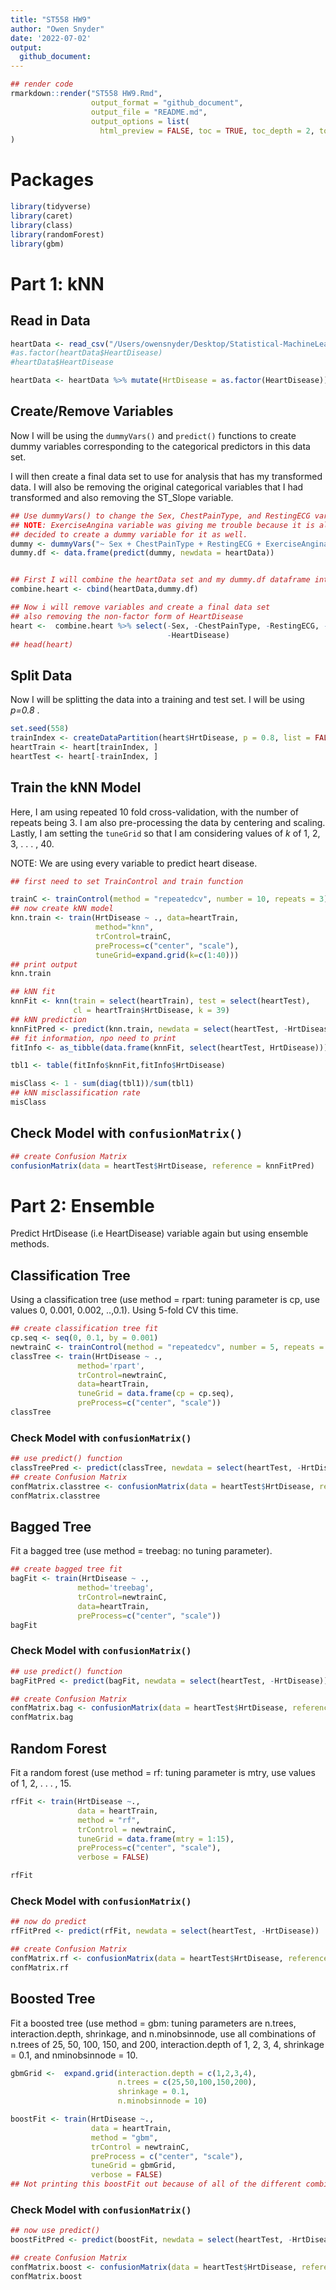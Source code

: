 ```yaml
---
title: "ST558 HW9"
author: "Owen Snyder"
date: '2022-07-02'
output:
  github_document:
---
```


```r
## render code
rmarkdown::render("ST558 HW9.Rmd",
                  output_format = "github_document",
                  output_file = "README.md",
                  output_options = list(
                    html_preview = FALSE, toc = TRUE, toc_depth = 2, toc_float = TRUE)
)

```


# Packages
```r
library(tidyverse)
library(caret)
library(class)
library(randomForest)
library(gbm)
```

# Part 1: kNN

## Read in Data
```r
heartData <- read_csv("/Users/owensnyder/Desktop/Statistical-MachineLearning/heart.csv")
#as.factor(heartData$HeartDisease)
#heartData$HeartDisease

heartData <- heartData %>% mutate(HrtDisease = as.factor(HeartDisease))

```

## Create/Remove Variables

Now I will be using the `dummyVars()` and `predict()` functions to create dummy variables corresponding to the categorical predictors in this data set.  

I will then create a final data set to use for analysis that has my transformed data. I will also be removing the original categorical variables that I had transformed and also removing the ST_Slope variable.

```r
## Use dummyVars() to change the Sex, ChestPainType, and RestingECG variables to have numeric values
## NOTE: ExerciseAngina variable was giving me trouble because it is also categorical so I
## decided to create a dummy variable for it as well.
dummy <- dummyVars("~ Sex + ChestPainType + RestingECG + ExerciseAngina", data = heartData)
dummy.df <- data.frame(predict(dummy, newdata = heartData))


## First I will combine the heartData set and my dummy.df dataframe into one
combine.heart <- cbind(heartData,dummy.df)

## Now i will remove variables and create a final data set
## also removing the non-factor form of HeartDisease
heart <-  combine.heart %>% select(-Sex, -ChestPainType, -RestingECG, -ST_Slope, -ExerciseAngina,
                                   -HeartDisease)
## head(heart)
```


## Split Data

Now I will be splitting the data into a training and test set. I will be using *p=0.8* .  

```r
set.seed(558)
trainIndex <- createDataPartition(heart$HrtDisease, p = 0.8, list = FALSE)
heartTrain <- heart[trainIndex, ]
heartTest <- heart[-trainIndex, ]

```

## Train the kNN Model

Here, I am using repeated 10 fold cross-validation, with the number of repeats being 3. I am also pre-processing the data by centering and scaling. Lastly, I am setting the `tuneGrid` so that I am considering values of *k* of 1, 2, 3, . . . , 40.  

NOTE: We are using every variable to predict heart disease.  

```r
## first need to set TrainControl and train function

trainC <- trainControl(method = "repeatedcv", number = 10, repeats = 3)
## now create kNN model
knn.train <- train(HrtDisease ~ ., data=heartTrain, 
                   method="knn",
                   trControl=trainC, 
                   preProcess=c("center", "scale"),
                   tuneGrid=expand.grid(k=c(1:40)))
## print output
knn.train

## kNN fit 
knnFit <- knn(train = select(heartTrain), test = select(heartTest),
              cl = heartTrain$HrtDisease, k = 39)
## kNN prediction
knnFitPred <- predict(knn.train, newdata = select(heartTest, -HrtDisease))
## fit information, npo need to print
fitInfo <- as_tibble(data.frame(knnFit, select(heartTest, HrtDisease)))

tbl1 <- table(fitInfo$knnFit,fitInfo$HrtDisease)

misClass <- 1 - sum(diag(tbl1))/sum(tbl1)
## kNN misclassification rate
misClass

```

## Check Model with `confusionMatrix()`

```r
## create Confusion Matrix
confusionMatrix(data = heartTest$HrtDisease, reference = knnFitPred)
```


# Part 2: Ensemble

Predict HrtDisease (i.e HeartDisease) variable again but using ensemble methods.

## Classification Tree

Using a classification tree (use method = rpart: tuning parameter is cp, use values 0, 0.001, 0.002, ..,0.1). Using 5-fold CV this time.

```r
## create classification tree fit
cp.seq <- seq(0, 0.1, by = 0.001)
newtrainC <- trainControl(method = "repeatedcv", number = 5, repeats = 3)
classTree <- train(HrtDisease ~ ., 
               method='rpart', 
               trControl=newtrainC, 
               data=heartTrain, 
               tuneGrid = data.frame(cp = cp.seq),
               preProcess=c("center", "scale"))
classTree

```

### Check Model with `confusionMatrix()`

```r
## use predict() function
classTreePred <- predict(classTree, newdata = select(heartTest, -HrtDisease))
## create Confusion Matrix
confMatrix.classtree <- confusionMatrix(data = heartTest$HrtDisease, reference = classTreePred)
confMatrix.classtree

```


## Bagged Tree

Fit a bagged tree (use method = treebag: no tuning parameter).  

```r
## create bagged tree fit 
bagFit <- train(HrtDisease ~ ., 
               method='treebag', 
               trControl=newtrainC, 
               data=heartTrain, 
               preProcess=c("center", "scale"))
bagFit
```

### Check Model with `confusionMatrix()`

```r
## use predict() function
bagFitPred <- predict(bagFit, newdata = select(heartTest, -HrtDisease))

## create Confusion Matrix
confMatrix.bag <- confusionMatrix(data = heartTest$HrtDisease, reference = bagFitPred)
confMatrix.bag

```



## Random Forest

Fit a random forest (use method = rf: tuning parameter is mtry, use values of 1, 2, . . . , 15.  

```r

rfFit <- train(HrtDisease ~.,
               data = heartTrain,
               method = "rf",
               trControl = newtrainC,
               tuneGrid = data.frame(mtry = 1:15),
               preProcess=c("center", "scale"),
               verbose = FALSE)

rfFit
```

### Check Model with `confusionMatrix()`

```r
## now do predict
rfFitPred <- predict(rfFit, newdata = select(heartTest, -HrtDisease))

## create Confusion Matrix
confMatrix.rf <- confusionMatrix(data = heartTest$HrtDisease, reference = rfFitPred)
confMatrix.rf

```


## Boosted Tree

Fit a boosted tree (use method = gbm: tuning parameters are n.trees, interaction.depth, shrinkage,
and n.minobsinnode, use all combinations of n.trees of 25, 50, 100, 150, and 200, interaction.depth
of 1, 2, 3, 4, shrinkage = 0.1, and nminobsinnode = 10.  

```r

gbmGrid <-  expand.grid(interaction.depth = c(1,2,3,4), 
                        n.trees = c(25,50,100,150,200), 
                        shrinkage = 0.1,
                        n.minobsinnode = 10)

boostFit <- train(HrtDisease ~.,
                  data = heartTrain,
                  method = "gbm",
                  trControl = newtrainC,
                  preProcess = c("center", "scale"),
                  tuneGrid = gbmGrid,
                  verbose = FALSE)
## Not printing this boostFit out because of all of the different combinations of output


```


### Check Model with `confusionMatrix()`

```r
## now use predict()
boostFitPred <- predict(boostFit, newdata = select(heartTest, -HrtDisease))

## create Confusion Matrix
confMatrix.boost <- confusionMatrix(data = heartTest$HrtDisease, reference = boostFitPred)
confMatrix.boost

```